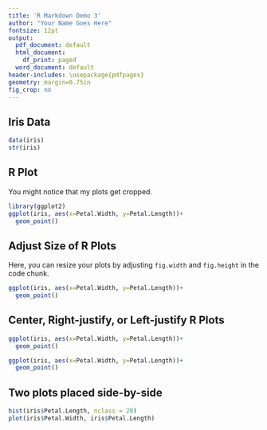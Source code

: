 ```yaml
---
title: 'R Markdown Demo 3'
author: "Your Name Goes Here"
fontsize: 12pt
output:
  pdf_document: default
  html_document:
    df_print: paged
  word_document: default
header-includes: \usepackage{pdfpages}
geometry: margin=0.75in
fig_crop: no
---
```


## Iris Data

```r
data(iris)
str(iris)
```

## R Plot

You might notice that my plots get cropped.

```r
library(ggplot2)
ggplot(iris, aes(x=Petal.Width, y=Petal.Length))+
  geom_point()
```

## Adjust Size of R Plots

Here, you can resize your plots by adjusting `fig.width` 
and `fig.height` in the code chunk.

```r
ggplot(iris, aes(x=Petal.Width, y=Petal.Length))+
  geom_point()
```

## Center, Right-justify, or Left-justify R Plots

```r
ggplot(iris, aes(x=Petal.Width, y=Petal.Length))+
  geom_point()
```

```r
ggplot(iris, aes(x=Petal.Width, y=Petal.Length))+
  geom_point()
```

## Two plots placed side-by-side

```r
hist(iris$Petal.Length, nclass = 20)
plot(iris$Petal.Width, iris$Petal.Length)
```


